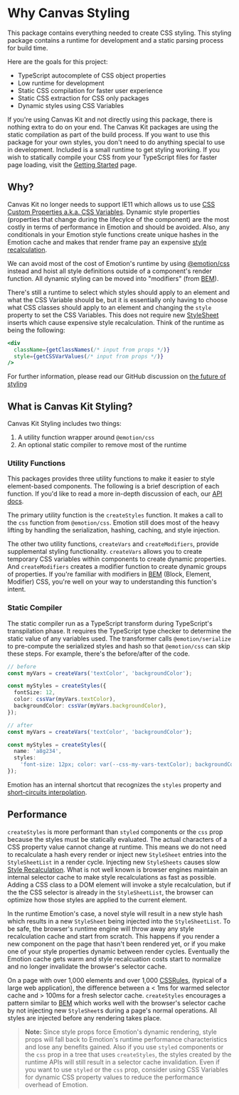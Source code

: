 <Meta title="Styling/Why Canvas Styling" />

# Why Canvas Styling

This package contains everything needed to create CSS styling. This styling package contains a
runtime for development and a static parsing process for build time.

Here are the goals for this project:

- TypeScript autocomplete of CSS object properties
- Low runtime for development
- Static CSS compilation for faster user experience
- Static CSS extraction for CSS only packages
- Dynamic styles using CSS Variables

If you're using Canvas Kit and not directly using this package, there is nothing extra to do on your
end. The Canvas Kit packages are using the static compilation as part of the build process. If you
want to use this package for your own styles, you don't need to do anything special to use in
development. Included is a small runtime to get styling working. If you wish to statically compile
your CSS from your TypeScript files for faster page loading, visit the
[Getting Started](/docs/styling-getting-started--docs) page.

## Why?

Canvas Kit no longer needs to support IE11 which allows us to use
[CSS Custom Properties a.k.a. CSS Variables](https://developer.mozilla.org/en-US/docs/Web/CSS/Using_CSS_custom_properties).
Dynamic style properties (properties that change during the lifecylce of the component) are the most
costly in terms of performance in Emotion and should be avoided. Also, any conditionals in your
Emotion style functions create unique hashes in the Emotion cache and makes that render frame pay an
expensive
[style recalculation](https://microsoftedge.github.io/DevTools/explainers/StyleTracing/explainer.html).

We can avoid most of the cost of Emotion's runtime by using
[@emotion/css](https://www.npmjs.com/package/@emotion/css) instead and hoist all style definitions
outside of a component's render function. All dynamic styling can be moved into "modifiers" (from
[BEM](https://getbem.com/introduction/#modifer:~:text=%2C%20header%20title-,Modifier,-A%20flag%20on)).

There's still a runtime to select which styles should apply to an element and what the CSS Variable
should be, but it is essentially only having to choose what CSS classes should apply to an element
and changing the `style` property to set the CSS Variables. This does not require new
[StyleSheet](https://developer.mozilla.org/en-US/docs/Web/API/StyleSheet) inserts which cause
expensive style recalculation. Think of the runtime as being the following:

```jsx
<div
  className={getClassNames(/* input from props */)}
  style={getCSSVarValues(/* input from props */)}
/>
```

For further information, please read our GitHub discussion on
[the future of styling](https://github.com/Workday/canvas-kit/discussions/2265)

## What is Canvas Kit Styling?

Canvas Kit Styling includes two things:

1. A utility function wrapper around `@emotion/css`
2. An optional static compiler to remove most of the runtime

### Utility Functions

This packages provides three utility functions to make it easier to style element-based components.
The following is a brief description of each function. If you'd like to read a more in-depth
discussion of each, our [API docs](/docs/features-styling-api--create-styles).

The primary utility function is the `createStyles` function. It makes a call to the `css` function
from `@emotion/css`. Emotion still does most of the heavy lifting by handling the serialization,
hashing, caching, and style injection.

The other two utility functions, `createVars` and `createModifiers`, provide supplemental styling
functionality. `createVars` allows you to create temporary CSS variables within components to create
dynamic properties. And `createModifiers` creates a modifier function to create dynamic groups of
properties. If you're familiar with modifiers in [BEM](https://getbem.com/introduction/) (Block,
Element, Modifier) CSS, you're well on your way to understanding this function's intent.

### Static Compiler

The static compiler run as a TypeScript transform during TypeScript's transpilation phase. It
requires the TypeScript type checker to determine the static value of any variables used. The
transformer calls `@emotion/serialize` to pre-compute the serialized styles and hash so that
`@emotion/css` can skip these steps. For example, there's the before/after of the code.

```ts
// before
const myVars = createVars('textColor', 'backgroundColor');

const myStyles = createStyles({
  fontSize: 12,
  color: cssVar(myVars.textColor),
  backgroundColor: cssVar(myVars.backgroundColor),
});

// after
const myVars = createVars('textColor', 'backgroundColor');

const myStyles = createStyles({
  name: 'a8g234',
  styles:
    'font-size: 12px; color: var(--css-my-vars-textColor); backgroundColor: var(--css-my-vars-backgroundColor);',
});
```

Emotion has an internal shortcut that recognizes the `styles` property and
[short-circuits interpolation](https://github.com/emotion-js/emotion/blob/f3b268f7c52103979402da919c9c0dd3f9e0e189/packages/serialize/src/index.js#L319).

## Performance

`createStyles` is more performant than `styled` components or the `css` prop because the styles must
be statically evaluated. The actual characters of a CSS property value cannot change at runtime.
This means we do not need to recalculate a hash every render or inject new `StyleSheet` entries into
the `StyleSheetList` in a render cycle. Injecting new `StyleSheets` causes slow
[Style Recalculation](https://web.dev/articles/reduce-the-scope-and-complexity-of-style-calculations).
What is not well known is browser engines maintain an internal selector cache to make style
recalculations as fast as possible. Adding a CSS class to a DOM element will invoke a style
recalculation, but if the the CSS selector is already in the `StyleSheetList`, the browser can
optimize how those styles are applied to the current element.

In the runtime Emotion's case, a novel style will result in a new style hash which results in a new
`StyleSheet` being injected into the `StyleSheetList`. To be safe, the browser's runtime engine will
throw away any style recalculation cache and start from scratch. This happens if you render a new
component on the page that hasn't been rendered yet, or if you make one of your style properties
dynamic between render cycles. Eventually the Emotion cache gets warm and style recalcuation costs
start to normalize and no longer invalidate the browser's selector cache.

On a page with over 1,000 elements and over 1,000
[CSSRules](https://developer.mozilla.org/en-US/docs/Web/API/CSSRule), (typical of a large web
application), the difference between a &lt; 1ms for warmed selector cache and &gt; 100ms for a fresh
selector cache. `createStyles` encourages a pattern similar to [BEM](https://getbem.com/) which
works well with the browser's selector cache by not injecting new `StyleSheet`s during a page's
normal operations. All styles are injected before any rendering takes place.

> **Note:** Since style props force Emotion's dynamic rendering, style props will fall back to
> Emotion's runtime performance characteristics and lose any benefits gained. Also if you use
> `styled` components or the `css` prop in a tree that uses `createStyles`, the styles created by
> the runtime APIs will still result in a selector cache invalidation. Even if you want to use
> `styled` or the `css` prop, consider using CSS Variables for dynamic CSS property values to reduce
> the performance overhead of Emotion.
